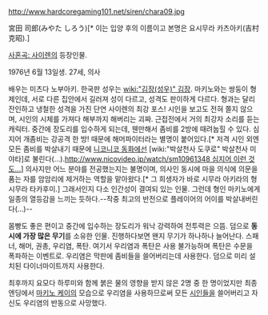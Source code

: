 http://www.hardcoregaming101.net/siren/chara09.jpg

宮田 司郎(みやた しろう)[* 이는 입양 후의 이름이고 본명은 요시무라 카츠아키(吉村克昭).]

[[사혼곡: 사이렌]]의 등장인물.

1976년 6월 13일생. 27세, 의사
 
배우는 미츠다 노부아키. 한국판 성우는 [[wiki:"김장(성우)" 김장]]. 마키노와는 쌍둥이 형제인데, 서로 다른 집안에서 길러져 성이 다르고, 성격도 판이하게 다르다. 형과는 달리 잔인하고 냉철한 성격을 가진 단연 사이렌의 최강 포스! 시인을 보고도 전혀 쫄지 않으며, 시인의 시체를 가져다 해부까지 해버리는 괴짜. 근접전에서 거의 최강자 소리를 듣는 캐릭터. 중간에 장도리를 입수하게 되는데, 웬만해서 좀비를 2방에 때려눕힐 수 있다. 심지어 개좀비는 강공격 한 방! 때문에 해머파이터라는 별명이 붙어있다.[* 저격 시인 외엔 모든 좀비를 박살내기 때문에 [[니코니코 동화]]에선 [wiki:"박살천사 도쿠로" 박살천사 미야타]로 불린다(…).[[http://www.nicovideo.jp/watch/sm10961348 심지어 이런 것도...]]]  의사지만 어느 분야를 전공했는지는 불명이며, 의사인 동시에 마을 의식에 의문을 품는 자를 암암리에 제거하는 역할을 맡아왔다.[* 그 희생자가 바로 시무라 아키라의 형 시무라 타카후미.] 그래서인지 다소 인간성이 결여되 있는 인물. 그런데 형인 마키노에게 일종의 열등감을 느끼는 듯하다.--작중 최고의 반전으로 플레이어의 어이를 박살내버린다(…)--
 
몸빵도 좋은 편이고 중간에 입수하는 장도리가 워낙 강력하여 전투력은 으뜸. 덤으로 '''동시에 가장 많은 무기'''를 소유한 인물. 진행하다보면 왠지 무기가 하나하나 늘어난다. 스패너, 해머, 권총, 우리염, 폭탄. 여기서 우리염과 폭탄은 사용 불가능하며 폭탄은 수문을 폭파하는 이벤트로. 우리염은 막판에 좀비들을 쓸어버리는데 사용한다. 덤으로 미리 설치된 다이너마이트까지 사용한다.

최후까지 요모다 하루미와 함께 붉은 물의 영향을 받지 않은 2명 중 한 명이었지만 최종 엔딩에서 [[마키노 케이]]의 모습으로 우리염을 사용하므로써 모든 [[시인]]들을 쓸어버리고 자신도 우리염의 반동으로 사망했다. 
